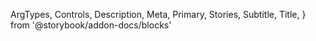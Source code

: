   ArgTypes,
  Controls,
  Description,
  Meta,
  Primary,
  Stories,
  Subtitle,
  Title,
} from '@storybook/addon-docs/blocks'


<Meta of={PaperStories} />

<Title />

<Subtitle />

<Description />

---

## Props

On top of all the props, attributes and event handler you can set on a
`<div />` element, component accepts the following props:

<ArgTypes />

<Stories includePrimary={false} title="Papers" />

## Playground

<Primary />

<Controls />
